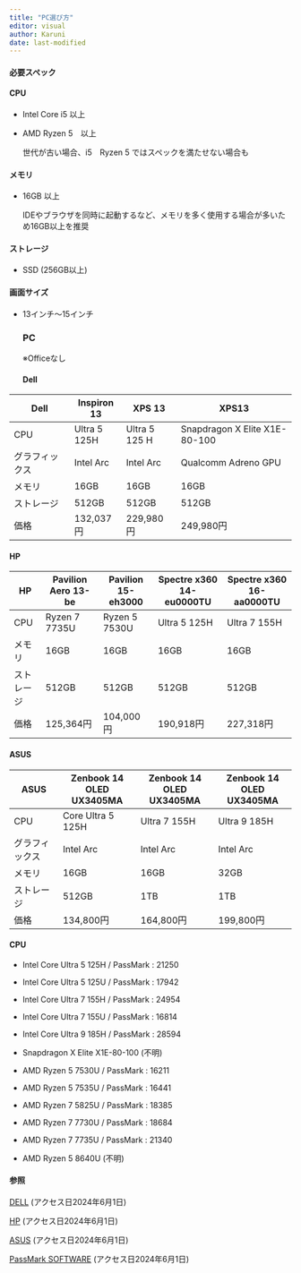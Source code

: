 ```yaml
---
title: "PC選び方"
editor: visual
author: Karuni
date: last-modified
---
```


#### 必要スペック

#### CPU

-   Intel Core i5 以上

-   AMD Ryzen 5　以上

    世代が古い場合、i5　Ryzen 5 ではスペックを満たせない場合も

#### メモリ

-   16GB 以上

    IDEやブラウザを同時に起動するなど、メモリを多く使用する場合が多いため16GB以上を推奨

#### ストレージ

-   SSD (256GB以上)

#### 画面サイズ

-   13インチ～15インチ

    ### PC

    ※Officeなし

    #### Dell

| Dell           | Inspiron 13  | XPS 13        | XPS13                         |
|----------------|--------------|---------------|-------------------------------|
| CPU            | Ultra 5 125H | Ultra 5 125 H | Snapdragon X Elite X1E-80-100 |
| グラフィックス | Intel Arc    | Intel Arc     | Qualcomm Adreno GPU           |
| メモリ         | 16GB         | 16GB          | 16GB                          |
| ストレージ     | 512GB        | 512GB         | 512GB                         |
| 価格           | 132,037円    | 229,980円     | 249,980円                     |

#### HP

| HP         | Pavilion Aero 13-be | Pavilion 15-eh3000 | Spectre x360 14-eu0000TU | Spectre x360 16-aa0000TU |
|------------|---------------------|--------------------|--------------------------|--------------------------|
| CPU        | Ryzen 7 7735U       | Ryzen 5 7530U      | Ultra 5 125H             | Ultra 7 155H             |
| メモリ     | 16GB                | 16GB               | 16GB                     | 16GB                     |
| ストレージ | 512GB               | 512GB              | 512GB                    | 512GB                    |
| 価格       | 125,364円           | 104,000円          | 190,918円                | 227,318円                |

#### ASUS

| ASUS           | Zenbook 14 OLED UX3405MA | Zenbook 14 OLED UX3405MA | Zenbook 14 OLED UX3405MA |
|----------------|--------------------------|--------------------------|--------------------------|
| CPU            | Core Ultra 5 125H        | Ultra 7 155H             | Ultra 9 185H             |
| グラフィックス | Intel Arc                | Intel Arc                | Intel Arc                |
| メモリ         | 16GB                     | 16GB                     | 32GB                     |
| ストレージ     | 512GB                    | 1TB                      | 1TB                      |
| 価格           | 134,800円                | 164,800円                | 199,800円                |

#### CPU

-   Intel Core Ultra 5 125H / PassMark : 21250

-   Intel Core Ultra 5 125U / PassMark : 17942

-   Intel Core Ultra 7 155H / PassMark : 24954

-   Intel Core Ultra 7 155U / PassMark : 16814

-   Intel Core Ultra 9 185H / PassMark : 28594

-   Snapdragon X Elite X1E-80-100 (不明)

-   AMD Ryzen 5 7530U / PassMark : 16211

-   AMD Ryzen 5 7535U / PassMark : 16441

-   AMD Ryzen 7 5825U / PassMark : 18385

-   AMD Ryzen 7 7730U / PassMark : 18684

-   AMD Ryzen 7 7735U / PassMark : 21340

-   AMD Ryzen 5 8640U (不明)

#### 参照

[DELL](https://www.dell.com/ja-jp) (アクセス日2024年6月1日)

[HP](https://www.hp.com/jp-ja/home.html) (アクセス日2024年6月1日)

[ASUS](https://www.asus.com/jp/) (アクセス日2024年6月1日)

[PassMark SOFTWARE](https://www.cpubenchmark.net/) (アクセス日2024年6月1日)

